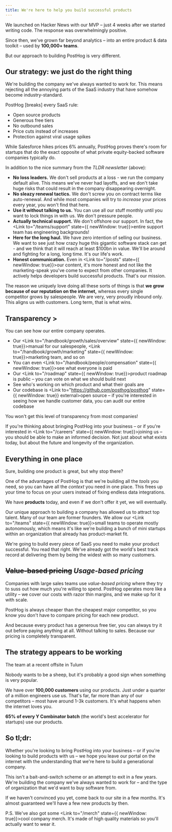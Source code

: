 ```yaml
---
title: We're here to help you build successful products
---
```


<YC />

We launched on Hacker News with our MVP – just 4 weeks after we started writing code. The response was overwhelmingly positive.

Since then, we've grown far beyond analytics – into an entire product & data toolkit – used by **100,000+ teams**.

But our approach to building PostHog is very different.

## Our strategy: we just do the right thing

We're building the company we've always wanted to work for. This means rejecting all the annoying parts of the SaaS industry that have somehow become industry-standard.

<TLDR>

PostHog \[breaks\] every SaaS rule:

- <Link to="https://github.com/posthog/posthog" state={{ newWindow: true}} external>Open source products</Link>
- <Link to="/pricing" state={{ newWindow: true}}>Generous free tiers</Link>
- <Link to="/sales" state={{ newWindow: true}}>No outbound sales</Link>
- <Link to="/blog/analytics-pricing" state={{ newWindow: true}}>Price cuts</Link> instead of increases
- <Link to="/side-project-insurance" state={{ newWindow: true}}>Protection</Link> against viral usage spikes

While Salesforce hikes prices 6% annually, PostHog proves there's room for startups that do the exact opposite of what private equity-backed software companies typically do.

</TLDR>

In addition to the nice summary from the _TLDR newsletter_ (above):

- **No loss leaders.** We don't sell products at a loss - we run the company default alive. This means we've never had layoffs, and we don't take huge risks that could result in the company disappearing overnight.
- **No sleazy renewal tactics.** We don't screw you on contract terms like auto-renewal. And while most companies will try to _increase_ your prices every year, you won't find that here.
- **Use it without talking to us.** You can use all our stuff monthly until you want to lock things in with us. We don't pressure people.
- **Actually technical support.** We don't offshore our support. In fact, the <Link to="/teams/support" state={{ newWindow: true}}>entire support team</Link> has engineering backgrounds!
- **Here for the long haul.** We have zero intention of selling our business. We want to see just how crazy huge this gigantic software stack can get - and we think that it will reach at least $100bn in value. We'll be around and fighting for a long, long time. It's our life's work.
- **Honest communication.** Even in <Link to="/posts" state={{ newWindow: true}}>our content</Link>, it's more honest and not like the marketing-speak you've come to expect from other companies. It actively helps developers build successful products. That's our mission.

The reason we uniquely love doing all these sorts of things is that **we grow because of our reputation on the internet,** whereas every single competitor grows by salespeople. We are very, very proudly inbound only. This aligns us with customers. Long term, that is what wins.

## Transparency >

<CloudinaryImage
    src="https://res.cloudinary.com/dmukukwp6/image/upload/about_transparency_47abc6e4dd.png"
    alt="PostHog handbook"
    width={651}
    height={289}
    className="@xl:float-right @xl:-mr-80 w-full @xl:-mt-2 mb-2 @xl:mb-0"
/>

You can see how our entire company operates.

- Our <Link to="/handbook/growth/sales/overview" state={{ newWindow: true}}>manual for our salespeople</Link>, <Link to="/handbook/growth/marketing" state={{ newWindow: true}}>marketing team</Link>, and so on
- You can even <Link to="/handbook/people/compensation" state={{ newWindow: true}}>see what everyone is paid</Link>
- Our <Link to="/roadmap" state={{ newWindow: true}}>product roadmap</Link> is public – you can vote on what we should build next
- <Link to="/teams" state={{ newWindow: true}}>See who's working on which product</Link> and what their goals are
- Our codebase is <Link to="https://github.com/posthog/posthog" state={{ newWindow: true}} external>open source</Link> – if you're interested in seeing how we handle customer data, you can audit our entire codebase

You won't get this level of transparency from most companies!

If you're thinking about bringing PostHog into your business – or if you're interested in <Link to="/careers" state={{ newWindow: true}}>joining us</Link> – you should be able to make an informed decision. Not just about what exists today, but about the future and longevity of the organization.

## Everything in one place

Sure, building one product is great, but why stop there?

One of the advantages of PostHog is that we're building all the _tools_ you need, so you can have all the _context_ you need in one place. This frees up your time to focus on your users instead of fixing endless data integrations.

<p>We have <strong><ProductCount /> products</strong> today, and even if we don't offer it yet, we will eventually.</p>

Our unique approach to building a company has allowed us to attract top talent. Many of our team are former founders. We allow our <Link to="/teams" state={{ newWindow: true}}>small teams</Link> to operate mostly autonomously, which means it's like we're building a bunch of mini startups within an organization that already has product-market fit.

We're going to build every piece of SaaS you need to make your product successful. You read that right. We've already got the world's best track record at delivering them by being the widest with so many customers.

## ~~Value-based pricing~~ _Usage-based pricing_

<CloudinaryImage
    src="https://res.cloudinary.com/dmukukwp6/image/upload/shopahogic_ab9f7a3f8c.png"
    alt="Shopahogic"
    width={420}
    height={433}
    className="float-right ml-4 @xl:max-w-2xs"
/>

Companies with large sales teams use _value-based pricing_ where they try to suss out how much you're willing to spend. PostHog operates more like a utility – we cover our costs with razor thin margins, and we make up for it with scale.

PostHog is always cheaper than the cheapest major competitor, so you know you don't have to compare pricing for each new product.

And because every product has a generous free tier, you can always try it out before paying anything at all. Without talking to sales. Because our pricing is completely transparent.

## The strategy appears to be working

<div className="@xl:float-right @xl:ml-4 rotate-1 inline-block mx-auto mb-4 @xl:mb-0">
<CloudinaryImage
    src="https://res.cloudinary.com/dmukukwp6/image/upload/team_tulum_a4899e0a9e.jpg"
    alt="PostHog pricing"
    width={782}
    height={521}
    className="border-4 border-white shadow-xl rounded"
    imgClassName="max-w-xs rounded"
/>
<p className="!text-xs text-right !mb-0">The team at a recent offsite in Tulum</p>
</div>

Nobody wants to be a sheep, but it's probably a good sign when something is very popular.

We have over **100,000 customers** using our products. Just under a quarter of a million engineers use us. That's far, far more than any of our competitors – most have around 1-3k customers. It's what happens when the internet loves you.

**65% of every Y Combinator batch** (the world's best accelerator for startups) use our products.

## So tl;dr:

Whether you're looking to bring PostHog into your business – or if you're looking to build products with us – we hope you leave our portal on the internet with the understanding that we're here to build a generational company.

This isn't a bait-and-switch scheme or an attempt to exit in a few years. We're building the company we've always wanted to work for – and the type of organization that we'd want to buy software from.

If we haven't convinced you yet, come back to our site in a few months. It's almost guaranteed we'll have a few new products by then.

<div class="flex gap-1 items-center mt-6 mb-4">
<James class="h-12" /> 
<Plus class="h-6" /> 
<Tim class="h-10" />
</div>

P.S. We've also got some <Link to="/merch" state={{ newWindow: true}}>cool company merch</Link>. It's made of high quality materials so you'll actually want to wear it.